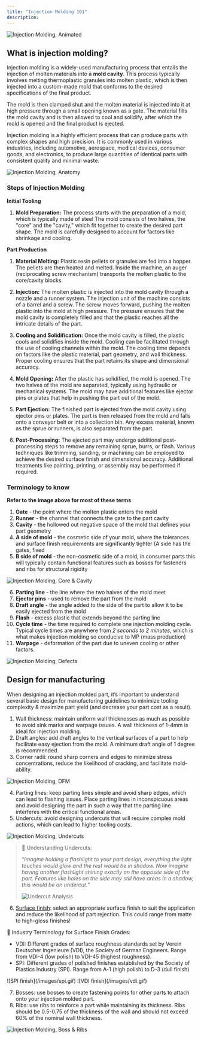 ```yaml
---
title: "Injection Molding 101"
description:
---
```


![Injection Molding, Animated](/images/animated_injection_molding.gif)

## What is injection molding?

Injection molding is a widely-used manufacturing process that entails the injection of molten materials into a **mold cavity**. This process typically involves melting thermoplastic granules into molten plastic, which is then injected into a custom-made mold that conforms to the desired specifications of the final product.

The mold is then clamped shut and the molten material is injected into it at high pressure through a small opening known as a gate. The material fills the mold cavity and is then allowed to cool and solidify, after which the mold is opened and the final product is ejected.

Injection molding is a highly efficient process that can produce parts with complex shapes and high precision. It is commonly used in various industries, including automotive, aerospace, medical devices, consumer goods, and electronics, to produce large quantities of identical parts with consistent quality and minimal waste.

![Injection Molding, Anatomy](/images/injection_molding_anatomy.png)

### Steps of Injection Molding
**Initial Tooling**
1. **Mold Preparation:** The process starts with the preparation of a mold, which is typically made of steel The mold consists of two halves, the "core" and the "cavity," which fit together to create the desired part shape. The mold is carefully designed to account for factors like shrinkage and cooling.

**Part Production**
1. **Material Melting:** Plastic resin pellets or granules are fed into a hopper. The pellets are then heated and melted. Inside the machine, an auger (reciprocating screw mechanism) transports the molten plastic to the core/cavity blocks.

2. **Injection:** The molten plastic is injected into the mold cavity through a nozzle and a runner system. The injection unit of the machine consists of a barrel and a screw. The screw moves forward, pushing the molten plastic into the mold at high pressure. The pressure ensures that the mold cavity is completely filled and that the plastic reaches all the intricate details of the part.

3. **Cooling and Solidification:** Once the mold cavity is filled, the plastic cools and solidifies inside the mold. Cooling can be facilitated through the use of cooling channels within the mold. The cooling time depends on factors like the plastic material, part geometry, and wall thickness. Proper cooling ensures that the part retains its shape and dimensional accuracy.

4. **Mold Opening:** After the plastic has solidified, the mold is opened. The two halves of the mold are separated, typically using hydraulic or mechanical systems. The mold may have additional features like ejector pins or plates that help in pushing the part out of the mold.

5. **Part Ejection:** The finished part is ejected from the mold cavity using ejector pins or plates. The part is then released from the mold and falls onto a conveyor belt or into a collection bin. Any excess material, known as the sprue or runners, is also separated from the part.

6. **Post-Processing:** The ejected part may undergo additional post-processing steps to remove any remaining sprue, burrs, or flash. Various techniques like trimming, sanding, or machining can be employed to achieve the desired surface finish and dimensional accuracy. Additional treatments like painting, printing, or assembly may be performed if required.

### Terminology to know

**Refer to the image above for most of these terms**

1. **Gate** - the point where the molten plastic enters the mold
2. **Runner** - the channel that connects the gate to the part cavity
3. **************Cavity************** - the hollowed out negative space of the mold that defines your part geometry
4. ********************************A side of mold******************************** - the cosmetic side of your mold, where the tolerances and surface finish requirements are significantly tighter (A side has the gates, fixed
5. **B side of mold** - the non-cosmetic side of a mold, in consumer parts this will typically contain functional features such as bosses for fasteners and ribs for structural rigidity

![Injection Molding, Core & Cavity](/images/injection_molding_ab.png)

6. **Parting line** - the line where the two halves of the mold meet
7. **Ejector pins** - used to remove the part from the mold
8. **Draft angle** - the angle added to the side of the part to allow it to be easily ejected from the mold
9. **Flash** - excess plastic that extends beyond the parting line
10. **Cycle time** - the time required to complete one injection molding cycle. Typical cycle times are anywhere from *2 seconds to 2 minutes*, which is what makes injection molding so conducive to MP (mass production)
11. **Warpage** - deformation of the part due to uneven cooling or other factors.

![Injection Molding, Defects](/images/injection_molding_defects.png)

## Design for manufacturing

When designing an injection molded part, it’s important to understand several basic design for manufacturing guidelines to minimize tooling complexity & maximize part yield (and decrease your part cost as a result).

1. Wall thickness: maintain uniform wall thicknesses as much as possible to avoid sink marks and warpage issues. A wall thickness of 1-4mm is ideal for injection molding.
2. Draft angles: add draft angles to the vertical surfaces of a part to help facilitate easy ejection from the mold. A minimum draft angle of 1 degree is recommended.
3. Corner radii: round sharp corners and edges to minimize stress concentrations, reduce the likelihood of cracking, and facilitate mold-ability.

![Injection Molding, DFM](/images/injection_molding_dfm.png)

4. Parting lines: keep parting lines simple and avoid sharp edges, which can lead to flashing issues. Place parting lines in inconspicuous areas and avoid designing the part in such a way that the parting line interferes with the critical functional areas.
5. Undercuts: avoid designing undercuts that will require complex mold actions, which can lead to higher tooling costs.

![Injection Molding, Undercuts](/images/undercuts.png)


> 🔦 Understanding Undercuts:
>
> “*Imagine holding a flashlight to your part design, everything the light touches would glow and the rest would be in shadow. Now imagine having another flashlight shining exactly on the opposite side of the part. Features like holes on the side may still have areas in a shadow, this would be an undercut.”*
>
> ![Undercut Analysis](/images/undercut_analysis.png)

6. [Surface finish](https://xometry.eu/en/injection-moulding-surface-finishes-spi-and-vdi/): select an appropriate surface finish to suit the application and reduce the likelihood of part rejection. This could range from matte to high-gloss finishes!

<Note>
🏁 Industry Terminology for Surface Finish Grades:

- VDI: Different grades of surface roughness standards set by Verein Deutscher Ingenieure (VDI), the Society of German Engineers. Range from VDI-4 (low polish) to VDI-45 (highest roughness).
- SPI: Different grades of polished finishes established by the Society of Plastics Industry (SPI). Range from A-1 (high polish) to D-3 (dull finish)
</Note>

<Frame caption="SPI Finish Grades (Polish)">
![SPI finish](/images/spi.gif)
</Frame>

<Frame caption="VDI Finish Grades (Surface Roughness)">
![VDI finish](/images/vdi.gif)
</Frame>

7. Bosses: use bosses to create fastening points for other parts to attach onto your injection molded part.
8. Ribs: use ribs to reinforce a part while maintaining its thickness. Ribs should be 0.5-0.75 of the thickness of the wall and should not exceed 60% of the nominal wall thickness.

![Injection Molding, Boss & Ribs](/images/injection_molding_boss_ribs.png)